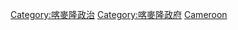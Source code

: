 {{Commonscat|International relations of Cameroon}}

[[Category:喀麥隆政治|Category:喀麥隆政治]]
[[Category:喀麥隆政府|Category:喀麥隆政府]]
[[Category:非洲各国外交|Cameroon]]
